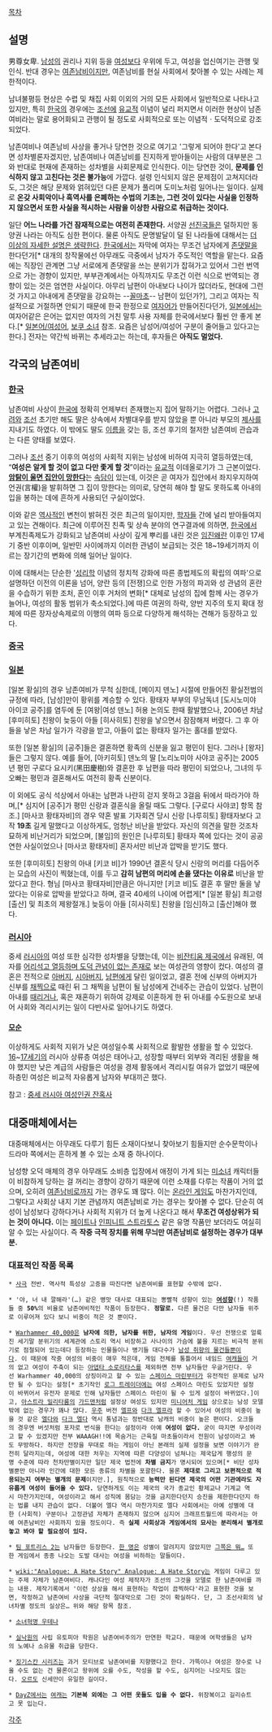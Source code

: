 [[목차]]

== 설명 ==
男尊女卑.
[[남성]]의 권리나 지위 등을 [[여성]]보다 우위에 두고, 여성을 업신여기는 관행 및 인식. 반대 경우는 [[여존남비]]이지만, 여존남비를 현실 사회에서 찾아볼 수 있는 사례는 제한적이다.

남녀불평등 현상은 수렵 및 채집 사회 이외의 거의 모든 사회에서 일반적으로 나타나고 있지만, 특히 [[대한민국|한국]]의 경우에는 [[조선]]에 [[유교]]적 이념이 널리 퍼지면서 이러한 현상이 남존여비라는 말로 용어화되고 관행이 될 정도로 사회적으로 또는 이념적ㆍ도덕적으로 강조되었다.

남존여비나 여존남비 사상을 좋거나 당연한 것으로 여기고 '그렇게 되어야 한다'고 본다면 성차별론자겠지만, 남존여비나 여존남비를 진지하게 받아들이는 사람의 대부분은 그와 반대로 현재에 존재하는 성차별을 사회문제로 인식한다. 이는 당연한 것이, '''문제를 인식하지 않고 고친다는 것은 불가능'''에 가깝다. 설령 인식되지 않은 문제점이 고쳐지더라도, 그것은 해당 문제와 얽혀있던 다른 문제가 풀리며 도미노처럼 일어나는 일이다. 실제로 '''온갖 사회악이나 흑역사를 은폐하는 수법의 기초는, 그런 것이 있다는 사실을 인정하지 않으면서 또한 사실을 적시하는 사람을 이상한 사람으로 취급하는 것이다.'''

일단 '''어느 나라를 가건 잠재적으로는 여전히 존재한다.''' 서양권 [[선진국]]들은 덜하지만 동양권 나라는 아직도 심한 편이다. 물론 아직도 문명발달이 덜 된 나라들에 대해서는 [[더 이상의 자세한 설명은 생략한다]]. [[대한민국|한국]]에서는 자막에 여자는 무조건 남자에게 [[존댓말]]을 한다던가[* 대개의 창작물에선 아무래도 극중에서 남자가 주도적인 역할을 맡는다. 요즘에는 직장인 관계면 그냥 서로에게 존댓말을 쓰는 분위기가 잡혀가고 있어서 그런 번역으로 가는 경향이 있지만, 부부관계에서는 아직까지도 무조건 이런 식으로 번역되는 경향이 있는 것은 엄연한 사실이다. 아무리 남편이 아내보다 나이가 많더라도, 현대에 그런 것 가지고 아내에게 존댓말을 강요하는 --[[꼴마초]]-- 남편이 있던가?], 그리고 여자는 직설적으로 거절하면 안되기 때문에 한국 한정으로 [[여자어]]가 만들어진다던가, [[일본]]에서는 여자어같은 은어는 없지만 여자의 거친 말투 사용 자체를 한국에서보다 훨씬 안 좋게 본다.[* [[일본어/여성어]], [[보쿠 소녀]] 참조. 요즘은 남성어/여성어 구분이 줄어들고 있다고는 한다.] 전자는 약간씩 바뀌는 추세라고는 하는데, 후자들은 '''아직도 멀었다.'''

== 각국의 남존여비 ==
=== [[한국]] ===
남존여비 사상이 [[한국]]에 정확히 언제부터 존재했는지 집어 말하기는 어렵다. 그러나 [[고려]]와 [[조선]] 초기만 해도 딸은 상속에서 차별대우를 받지 않았을 뿐 아니라 부모의 [[제사]]를 지내기도 하였다. 이 밖에도 딸도 [[이름]]을 갖는 등, 조선 후기의 철저한 남존여비 관습과는 다른 양태를 보였다.

그러나 [[조선]] 중기 이후의 여성의 사회적 지위는 남성에 비하여 지극히 열등하였는데, “'''여성은 알게 할 것이 없고 다만 좇게 할 것'''”이라는 [[유교]]적 이데올로기가 그 근본이었다. '''[[암탉이 울면 집안이 망한다]]'''는 [[속담]]이 있는데, 이것은 곧 여자가 집안에서 좌지우지하여 언권(言權)을 발휘하면 그 집이 망한다는 의미로, 당연히 해야 할 말도 못하도록 아내의 입을 봉하는 데에 흔하게 사용되던 구실이었다.

이와 같은 [[역사]]적인 변천이 밝혀진 것은 최근의 일이지만, [[학자]]들 간에 널리 받아들여지고 있는 견해이다. 최근에 이루어진 친족 및 상속 분야의 연구결과에 의하면, [[대한민국|한국]]에서 부계친족제도가 강화되고 남존여비 사상이 깊게 뿌리를 내린 것은 [[임진왜란]] 이후인 17세기 중반 이후이며, 일반민 사이에까지 이러한 관념이 보급되는 것은 18~19세기까지 이르는 장기간의 변화에 의해 일어난 일이다.

이에 대해서는 단순한 '[[성리학]] 이념의 정치적 강화에 따른 종법제도의 확립의 여파'으로 설명하던 이전의 이론을 넘어, 양란 등의 [전쟁]으로 인한 가정의 파괴와 성 관념의 혼란을 수습하기 위한 조처, 혼인 이후 거처의 변화[* 대체로 남성의 집에 함께 사는 경우가 늘어나, 여성의 활동 범위가 축소되었다.]에 따른 여권의 하락, 양반 지주의 토지 확대 정체에 따른 장자상속제로의 이행의 여파 등으로 다양하게 해석하는 견해가 등장하고 있다.

=== [[중국]] ===

=== [[일본]] ===
[일본 황실]의 경우 남존여비가 무척 심한데, [메이지 덴노] 시절에 만들어진 황실전범의 규정에 따라, [남성]만이 황위를 계승할 수 있다. 황태자 부부의 무남독녀 [도시노미야 아이코 공주]를 염두에 둔 [여왕|여성 덴노] 허용 논의도 한때 활발했으나, 2006년 차남 [후미히토] 친왕이 늦둥이 아들 [히사히토] 친왕을 낳으면서 잠잠해져 버렸다. 그 후 아들을 낳은 차남 일가가 각광을 받고, 아들이 없는 황태자 일가는 홀대를 받았다.

또한 [일본 황실]의 [공주]들은 결혼하면 황족의 신분을 잃고 평민이 된다. 그러나 [왕자]들은 그렇지 않다. 예를 들어, [아키히토] 덴노의 딸 [노리노미야 사야코 공주]는 2005년 평민 구로다 요시키(黑田慶樹)와 결혼한 후 남편을 따라 평민이 되었으나, 그녀의 두 오빠는 평민과 결혼해서도 여전히 황족 신분이다.

이 외에도 공식 석상에서 아내는 남편과 나란히 걷지 못하고 3걸음 뒤에서 따라가야 하며,[* 심지어 [공주]가 평민 신랑과 결혼식을 올릴 때도 그렇다. [구로다 사야코] 항목 참조.] [마사코 황태자비]의 경우 약혼 발표 기자회견 당시 신랑 [나루히토] 황태자보다 고작 '''19초''' 길게 말했다고 이상하게도, 엄청난 비난을 받았다. 자신의 의견을 말한 것조차 묘하게 비난거리가 되었으며, [불임]의 원인은 [나루히토] 황태자 쪽에 있다는 것이 공공연한 사실이었으나 [마사코 황태자비] 혼자서만 비난과 압박을 받기도 했다. 

또한 [후미히토] 친왕의 아내 [키코 비]가 1990년 결혼식 당시 신랑의 머리를 다듬어주는 모습의 사진이 찍혔는데, 이를 두고 '''감히 남편의 머리에 손을 댔다는 이유로''' 비난을 받았다고 한다. 형님 [마사코 황태자비]만큼은 아니지만 [키코 비]도 결혼 후 딸만 둘을 낳았다는 이유로 압박을 받았다고 하며, 결국 40세의 나이에 어렵게[* [일본 황실] 최고령 [출산] 및 최초의 제왕절개.] 늦둥이 아들 [히사히토] 친왕을 [임신]하고 [출산]해야 했다.
=== [[러시아]] ===
중세 [[러시아]]의 여성 또한 심각한 성차별을 당했는데, 이는 [[비잔티움 제국]]에서 유래된, 여자를 [[바보|어리석고 열등하며 도덕 관념이 없는 존재]]로 보는 여성관의 영향이 컸다. 여성의 결혼은 전적으로 [[아버지]], [[시아버지]], [[남편]]에게 달린 일이었고, 결혼 전에 신부의 아버지가 신부를 [[채찍]]으로 때린 뒤 그 채찍을 남편이 될 남성에게 건네주는 관습이 있었다. 남편이 아내를 [[가정폭력|때리거나]], 혹은 재혼하기 위하여 강제로 이혼하게 한 뒤 아내를 수도원으로 보내어 사회와 격리시키는 일이 다반사로 일어나기도 하였다.

==== [[모순]] ====
이상하게도 사회적 지위가 낮은 여성일수록 사회적으로 활발한 생활을 할 수 있었다. [[16세기|16]]~[[17세기]]의 러시아 상류층 여성은 태어나고, 성장할 때부터 외부와 격리된 생활을 해야 했지만 낮은 계급의 사람들은 여성을 경제 활동에서 격리시킬 여유가 없었기 때문에 하층민 여성은 비교적 자유롭게 남자와 부대끼곤 했다. [[모순|]]

참고 : [http://bigs.mk.co.kr/view.php?year=2014&no=1464708 중세 러시아 여성인권 잔혹사]

== 대중매체에서는 ==
대중매체에서는 아무래도 다루기 힘든 소재이다보니 찾아보기 힘들지만 순수문학이나 드라마 쪽에서는 흔하게 볼 수 있는 소재 중 하나이다.

남성향 오덕 매체의 경우 아무래도 소비층 입장에서 애정이 가게 되는 [[미소녀]] 캐릭터들이 비참하게 당하는 걸 꺼리는 경향이 강하기 때문에 이런 소재를 다루는 작품이 거의 없으며, 오히려 [[여존남비]]로까지 가는 경우도 꽤 많다. 이는 [[온라인 게임]]도 마찬가지인데, 그렇다고 사회상 내지 기본 관념까지 여존남비로 가는 경우는 찾아볼 수 없다. 단순히 여성이 남성보다 강하다거나 사회적 지위가 더 높게 나온다고 해서 '''무조건 여성상위가 되는 것이 아니다.''' 이는 [[페이트]]나 [[인피니트 스트라토스]] 같은 유명 작품만 보더라도 여실히 알 수 있는 사실이다. 즉 '''작중 극적 장치를 위해 무늬만 여존남비로 설정하는 경우가 대부분.'''

=== 대표적인 작품 목록 ===
 * [[사극]] 전반. 역사적 특성상 고증을 따진다면 남존여비를 표현할 수밖에 없다.

 * '야, 너 내 깔해라'(…) 같은 병맛 대사로 대표되는 뽕빨적 성향이 있는 '''[[여성향]]'''(!) 작품들 중 '''50%'''의 비율로 남존여비적인 작품이 등장한다. '''정말로.''' 다른 물건은 다만 남자들 위주로 이루어져 있다 보니 비중이 적은 것 뿐이다.

 * [[Warhammer 40,000]]은 '''남자에 의한, 남자를 위한, 남자의 게임'''이다. 우선 전쟁으로 얼룩진 세기말 분위기의 세계관에 스토리 역시 비장하고 사나이의 가슴에 불을 지르는 비극적 분위기로 점철되어 있는데다 등장하는 인물들이나 병기들 대다수가 [[남성향|남성 취향의 물건]]들뿐이다. 이 때문에 작중 여성의 비중이 매우 적은데, 게임 전체를 통틀어서 네임드 [[여캐]]들이 거의 없고 여성이 주축이 되는 [[아뎁타 소로리타스]]를 제외하면 전부 남자들만 우글거린다. 우선 Warhammer 40,000의 상징이라고 할 수 있는 [[스페이스 마린]]부터가 유전적인 문제로 남자만 될 수 있다는 설정[* 초기작인 [[로그 트레이더]]에는 여성 스페이스 마린도 있었지만 설정이 바뀌어서 유전자 문제로 인해 남자들만 스페이스 마린이 될 수 있게 설정이 바뀌었다.]이고, [[아스트라 밀리타룸]]의 [[가드맨]]처럼 설정상 여성도 있지만 [[미니어처 게임]] 상으로는 남성 모델밖에 없는 경우가 꽤나 많다. [[우주]] 버전 [[엘프]]와 [[다크 엘프]]라 할 수 있어서 여성의 비중이 높을 것 같은 [[엘다]]와 [[다크 엘다]] 역시 통념과는 정반대로 남캐의 비중이 높은 편이다. 오크들의 경우엔 버섯처럼 포자로 번식을 한다는 설정이라 아예 '''여성이 없다.''' 굳이 따지면 무성이라고 할 수 있겠지만 전부 WAAAGH!!에 목숨거는 근육질 마초들이라서 전원이 남성이라고 봐도 무방하다. 하지만 전장을 무대로 하는 게임이 아닌 본래의 실제 설정을 보면 이야기가 완전히 달라지는데, 여성에 대한 처우는 지역에 따른 다양성이 넘쳐나는 제국답게 행성의 문명 수준에 따라 천차만별이지만 일단 제국 법전에 '''차별 금지'''가 명시되어 있으며[* 비단 성차별뿐만 아니라 인간에 대한 모든 종류의 차별을 포괄한다. 물론 '''제대로 그리고 보편적으로 적용되는지 여부는 별개의 문제'''이지만.], 원칙적으로 '''능력만 된다면 제국의 어떤 기관에라도 자유롭게 여성이 들어올 수 있다.''' 당연하게도 이는 제국의 국가 종교인 황제교나 기계교 역시 마찬가지인데, 여성이라고 해서 성직에 몸담는 것을 금지한다던지 승진을 제한한다던지 하는 법률 내지 관습이 없다. 더불어 엘다 역시 마찬가지로 엘다 사회에서는 아예 성별에 대한 (사회적) 구분이나 고정관념 자체가 존재하지 않으며 심지어 크래프트월드에 따라서는 아예 여존남비인 사회까지 있을 정도이다. 즉 '''실제 사회상과 게임에서의 묘사는 분리해서 별개로 놓고 봐야 할 필요성이 있다.'''

 * [[팀 포트리스 2]]는 남자들만 등장한다. [[파이로(팀 포트리스 2)|한 명]]은 성별이 알려지지 않았지만 [[사이코패스|그쪽은 뭐…]] 또한 게임에서 종종 나오는 도발 대사는 여성을 비하하는 말들이다.

 * [[wiki:"Analogue: A Hate Story" Analogue: A Hate Story]]는 게임이 다루고 있는 주제 자체가 남존여비다. 캐나다인 여성 제작자가 조선의 그것을 모델로 한 남존여비를 까는 내용. 제작기록에서 '이런 상상을 해서 표현하는 작업이 끔찍하다'라고 표현한 것을 보면, 작정하고 남존여비 사상을 극단적 절대악으로 그린 것이 확실하다. 단, 그 조선사회의 남녀차별 정도의 실상은… 위와 해당 항목 참조.

 * [[소녀혁명 우테나]]

 * [[실낙원(만화)|실낙원]]의 사립 유토피아 학원은 남존여비주의가 만연한 학교다. 때문에 여학생들은 남자의 노예나 소유물 취급을 당한다.

 * [[징기스칸 시리즈]]는 과거 모티브로 남존여비를 지향했다고 한다. 가뜩이나 여성은 장수로 나올 수도 없는 건 물론이고 왕위에 오를 수도, 작성을 할 수도, 심지어는 나오지도 않는다. [[오르도]] 신세만이 유일한 길이다.

 * [[DayZ]]에서는 [[여캐]]는 '''기본복 외에는 그 어떤 옷들도 입을 수 없다.''' 위장복이고 길리슈트고 못 입는다.

[[각주]]
